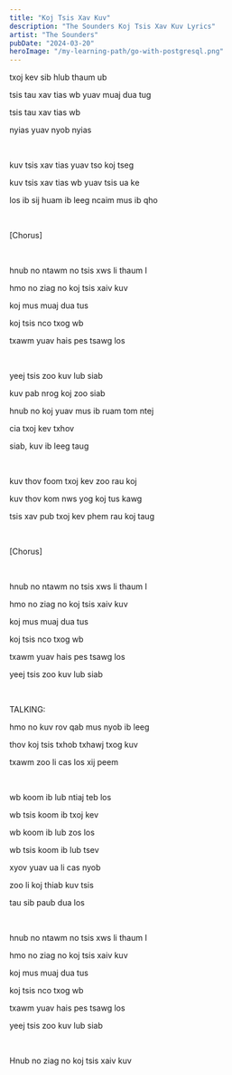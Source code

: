 ```yaml
---
title: "Koj Tsis Xav Kuv"
description: "The Sounders Koj Tsis Xav Kuv Lyrics"
artist: "The Sounders"
pubDate: "2024-03-20"
heroImage: "/my-learning-path/go-with-postgresql.png"
---
```


txoj kev sib hlub thaum ub

tsis tau xav tias wb yuav muaj dua tug

tsis tau xav tias wb

nyias yuav nyob nyias

<br />

kuv tsis xav tias yuav tso koj tseg

kuv tsis xav tias wb yuav tsis ua ke

los ib sij huam ib leeg ncaim mus ib qho

<br />

[Chorus]

<br />

hnub no ntawm no tsis xws li thaum I

hmo no ziag no koj tsis xaiv kuv

koj mus muaj dua tus

koj tsis nco txog wb

txawm yuav hais pes tsawg los

<br />

yeej tsis zoo kuv lub siab

kuv pab nrog koj zoo siab

hnub no koj yuav mus ib ruam tom ntej

cia txoj kev txhov

siab, kuv ib leeg taug

<br />

kuv thov foom txoj kev zoo rau koj

kuv thov kom nws yog koj tus kawg

tsis xav pub txoj kev phem rau koj taug

<br />

[Chorus]

<br />

hnub no ntawm no tsis xws li thaum I

hmo no ziag no koj tsis xaiv kuv

koj mus muaj dua tus

koj tsis nco txog wb

txawm yuav hais pes tsawg los

yeej tsis zoo kuv lub siab

<br />

TALKING:

hmo no kuv rov qab mus nyob ib leeg

thov koj tsis txhob txhawj txog kuv

txawm zoo li cas los xij peem

<br />

wb koom ib lub ntiaj teb los

wb tsis koom ib txoj kev

wb koom ib lub zos los

wb tsis koom ib lub tsev

xyov yuav ua li cas nyob

zoo li koj thiab kuv tsis

tau sib paub dua los

<br />

hnub no ntawm no tsis xws li thaum I

hmo no ziag no koj tsis xaiv kuv

koj mus muaj dua tus

koj tsis nco txog wb

txawm yuav hais pes tsawg los

yeej tsis zoo kuv lub siab

<br />

Hnub no ziag no koj tsis xaiv kuv
